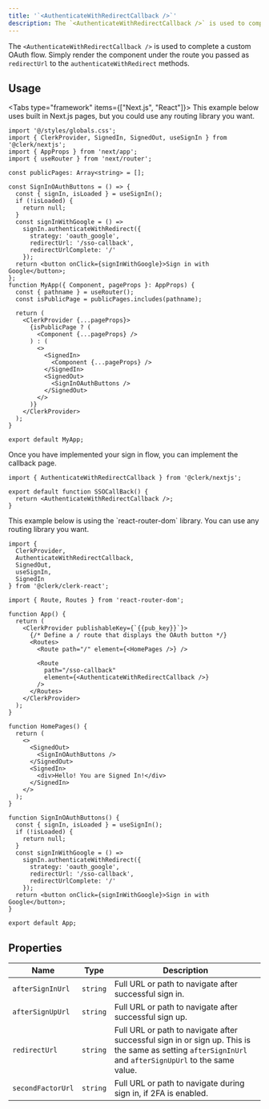 ```yaml
---
title: '`<AuthenticateWithRedirectCallback />`'
description: The `<AuthenticateWithRedirectCallback />` is used to complete a custom OAuth flow. Simply render the component under the route you passed as `redirectUrl` to the `authenticateWithRedirect` methods.
---
```


The `<AuthenticateWithRedirectCallback />` is used to complete a custom OAuth flow. Simply render the component under the route you passed as `redirectUrl` to the `authenticateWithRedirect` methods.

## Usage

<InjectKeys>

<Tabs type="framework" items={["Next.js", "React"]}>
  <Tab>
  This example below uses built in Next.js pages, but you could use any routing library you want.

  ```tsx filename="app.tsx"
  import '@/styles/globals.css';
  import { ClerkProvider, SignedIn, SignedOut, useSignIn } from '@clerk/nextjs';
  import { AppProps } from 'next/app';
  import { useRouter } from 'next/router';

  const publicPages: Array<string> = [];

  const SignInOAuthButtons = () => {
    const { signIn, isLoaded } = useSignIn();
    if (!isLoaded) {
      return null;
    }
    const signInWithGoogle = () =>
      signIn.authenticateWithRedirect({
        strategy: 'oauth_google',
        redirectUrl: '/sso-callback',
        redirectUrlComplete: '/'
      });
    return <button onClick={signInWithGoogle}>Sign in with Google</button>;
  };
  function MyApp({ Component, pageProps }: AppProps) {
    const { pathname } = useRouter();
    const isPublicPage = publicPages.includes(pathname);

    return (
      <ClerkProvider {...pageProps}>
        {isPublicPage ? (
          <Component {...pageProps} />
        ) : (
          <>
            <SignedIn>
              <Component {...pageProps} />
            </SignedIn>
            <SignedOut>
              <SignInOAuthButtons />
            </SignedOut>
          </>
        )}
      </ClerkProvider>
    );
  }

  export default MyApp;
  ```

  Once you have implemented your sign in flow, you can implement the callback page.

  ```tsx filename="/pages/sso-callback.tsx"
  import { AuthenticateWithRedirectCallback } from '@clerk/nextjs';

  export default function SSOCallBack() {
    return <AuthenticateWithRedirectCallback />;
  }
  ```
  </Tab>

  <Tab>
  This example below is using the `react-router-dom` library. You can use any routing library you want.

  ```tsx filename="app.tsx"
  import {
    ClerkProvider,
    AuthenticateWithRedirectCallback,
    SignedOut,
    useSignIn,
    SignedIn
  } from '@clerk/clerk-react';

  import { Route, Routes } from 'react-router-dom';

  function App() {
    return (
      <ClerkProvider publishableKey={`{{pub_key}}`}>
        {/* Define a / route that displays the OAuth button */}
        <Routes>
          <Route path="/" element={<HomePages />} />

          <Route
            path="/sso-callback"
            element={<AuthenticateWithRedirectCallback />}
          />
        </Routes>
      </ClerkProvider>
    );
  }

  function HomePages() {
    return (
      <>
        <SignedOut>
          <SignInOAuthButtons />
        </SignedOut>
        <SignedIn>
          <div>Hello! You are Signed In!</div>
        </SignedIn>
      </>
    );
  }

  function SignInOAuthButtons() {
    const { signIn, isLoaded } = useSignIn();
    if (!isLoaded) {
      return null;
    }
    const signInWithGoogle = () =>
      signIn.authenticateWithRedirect({
        strategy: 'oauth_google',
        redirectUrl: '/sso-callback',
        redirectUrlComplete: '/'
      });
    return <button onClick={signInWithGoogle}>Sign in with Google</button>;
  }

  export default App;
  ```

  </Tab>
</Tabs>

</InjectKeys>

## Properties

| Name | Type | Description |
| --- | --- | --- |
| `afterSignInUrl` | `string` | Full URL or path to navigate after successful sign in. | 
| `afterSignUpUrl` | `string` | Full URL or path to navigate after successful sign up. | 
| `redirectUrl` | `string` | Full URL or path to navigate after successful sign in or sign up. This is the same as setting `afterSignInUrl` and `afterSignUpUrl` to the same value. |
| `secondFactorUrl` | `string` | Full URL or path to navigate during sign in, if 2FA is enabled. | 
